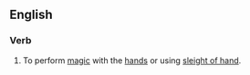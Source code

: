 ==English==

===Verb===
{{en-verb|prestidigitates|prestidigitating|prestidigitated}}

# To perform [[magic]] with the [[hand]]s or using [[sleight of hand]].